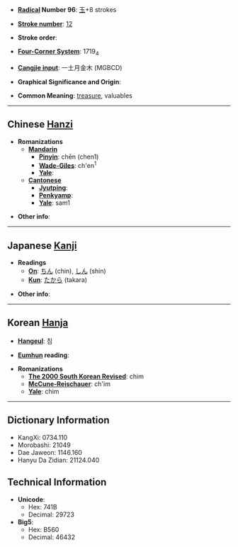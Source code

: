 * '''[[Wiktionary:Chinese radical index| Radical]] Number 96''': [[Wiktionary:Chinese radical index 玉|玉]]+8 strokes

* '''[[Wiktionary:Chinese total strokes index|Stroke number]]''': [[Wiktionary:Chinese total strokes index 12|12]]

* '''Stroke order''': 

* '''[[Wiktionary:Chinese four corner index|Four-Corner System]]''': 1719<sub>4</sub>

* '''[[Wiktionary:Chinese Cangjie index|Cangjie input]]''': 一土月金木 (MGBCD)

* '''Graphical Significance and Origin''': 

* '''Common Meaning''': [[treasure]], valuables

----

== Chinese [[Hanzi]] ==

* '''Romanizations'''
** '''[[Mandarin]]'''
*** '''[[Pinyin]]''': chēn (chen1)
*** '''[[Wade-Giles]]''': ch'en<sup>1</sup>
*** '''[[Yale]]''': 
** '''[[Cantonese]]'''
*** '''[[Jyutping]]''':
*** '''[[Penkyamp]]''': 
*** '''[[Yale]]''': sam1

* '''Other info''': 

----

== Japanese [[Kanji]] ==

* '''Readings'''
** '''[[On]]''': [[ちん]] (chin), [[しん]] (shin)
** '''[[Kun]]''': [[たから]] (takara)

* '''Other info''':  

----

== Korean [[Hanja]] ==

* '''[[Hangeul]]''': 침

* '''[[Eumhun]] reading''': 

* '''Romanizations'''
** '''[[The 2000 South Korean Revised Romanization|The 2000 South Korean Revised]]''': chim
** '''[[McCune-Reischauer]]''': ch'im
** '''[[Yale]]''': chim

----

== Dictionary Information ==

* KangXi: 0734.110
* Morobashi: 21049
* Dae Jaweon: 1146.160
* Hanyu Da Zidian: 21124.040

== Technical Information ==

* '''Unicode''':
** Hex: 741B
** Decimal: 29723
* '''Big5''':
** Hex: B560
** Decimal: 46432